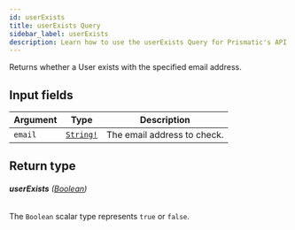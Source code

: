 ```yaml
---
id: userExists
title: userExists Query
sidebar_label: userExists
description: Learn how to use the userExists Query for Prismatic's API.
---
```


Returns whether a User exists with the specified email address.

## Input fields

| Argument | Type                                      | Description                 |
| -------- | ----------------------------------------- | --------------------------- |
| `email`  | [`String!`](api/schema/scalar/String.mdx) | The email address to check. |

## Return type

###### <b>userExists</b> ([Boolean](api/schema/scalar/Boolean.mdx))

The `Boolean` scalar type represents `true` or `false`.
